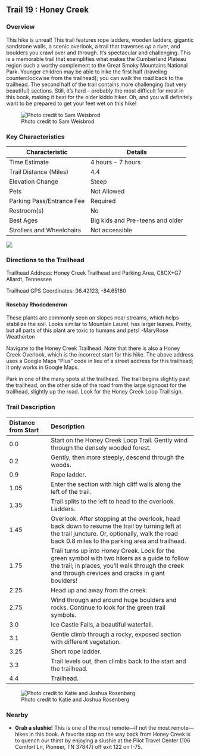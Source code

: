 ## Trail 19 : Honey Creek

### Overview

This hike is unreal! This trail features rope ladders, wooden ladders, gigantic sandstone walls, a scenic overlook, a trail that traverses *up* a river, and boulders you crawl over and through. It's spectacular and challenging. This is a memorable trail that exemplifies what makes the Cumberland Plateau region such a worthy complement to the Great Smoky Mountains National Park. Younger children may be able to hike the first half (traveling counterclockwise from the trailhead); you can walk the road back to the trailhead. The second half of the trail contains more challenging (but very beautiful) sections. Still, it's hard – probably the most difficult for most in this book, making it best for the older kiddo hiker. Oh, and you will definitely want to be prepared to get your feet wet on this hike!

![Photo credit to Sam Weisbrod](img/trail-19-figure-01.jpg)

### Key Characteristics

| **Characteristic**        | **Details**                      |
|---------------------------|----------------------------------|
| Time Estimate             | 4 hours - 7 hours                |
| Trail Distance (Miles)    | 4.4                              |
| Elevation Change          | Steep                            |
| Pets                      | Not Allowed                      |
| Parking Pass/Entrance Fee | Required                         |
| Restroom(s)               | No                               |
| Best Ages                 | Big kids and Pre-teens and older |
| Strollers and Wheelchairs | Not accessible                   |

![](maps/trail-19-map.jpeg)

### Directions to the Trailhead

Trailhead Address: Honey Creek Trailhead and Parking Area, C8CX+G7 Allardt, Tennessee

Trailhead GPS Coordinates: 36.42123, -84.65180

::: {.callout-note appearance="simple" icon="true"}
#### Rosebay Rhododendron

These plants are commonly seen on slopes near streams, which helps stabilize the soil. Looks similar to Mountain Laurel; has larger leaves. Pretty, but all parts of this plant are toxic to humans and pets! -MaryRose Weatherton
:::

Navigate to the Honey Creek Trailhead. Note that there is also a Honey Creek Overlook, which is the incorrect start for this hike. The above address uses a Google Maps "Plus" code in lieu of a street address for this trailhead; it only works in Google Maps.

Park in one of the many spots at the trailhead. The trail begins slightly past the trailhead, on the other side of the road from the large signpost for the trailhead, slightly up the road. Look for the Honey Creek Loop Trail sign.

### Trail Description

| Distance from Start | Description                                                                                                                                                                                            |
|:---------------|:-------------------------------------------------------|
| 0.0                 | Start on the Honey Creek Loop Trail. Gently wind through the densely wooded forest.                                                                                                                    |
| 0.2                 | Gently, then more steeply, descend through the woods.                                                                                                                                                  |
| 0.9                 | Rope ladder.                                                                                                                                                                                           |
| 1.05                | Enter the section with high cliff walls along the left of the trail.                                                                                                                                   |
| 1.35                | Trail splits to the left to head to the overlook. Ladders.                                                                                                                                             |
| 1.45                | Overlook. After stopping at the overlook, head back down to resume the trail by turning left at the trail juncture. Or, optionally, walk the road back 0.8 miles to the parking area and trailhead.    |
| 1.75                | Trail turns up into Honey Creek. Look for the green symbol with two hikers as a guide to follow the trail; in places, you'll walk through the creek and through crevices and cracks in giant boulders! |
| 2.25                | Head up and away from the creek.                                                                                                                                                                       |
| 2.75                | Wind through and around huge boulders and rocks. Continue to look for the green trail symbols.                                                                                                         |
| 3.0                 | Ice Castle Falls, a beautiful waterfall.                                                                                                                                                               |
| 3.1                 | Gentle climb through a rocky, exposed section with different vegetation.                                                                                                                               |
| 3.25                | Short rope ladder.                                                                                                                                                                                     |
| 3.3                 | Trail levels out, then climbs back to the start and the trailhead.                                                                                                                                     |
| 4.4                 | Trailhead.                                                                                                                                                                                             |

![Photo credit to Katie and Joshua Rosenberg](img/jo-bsf-cliff.jpg)

### Nearby

-   **Grab a slushie!** This is one of the most remote—if not the most remote—hikes in this book. A favorite stop on the way back from Honey Creek is to quench our thirst by enjoying a slushie at the Pilot Travel Center (106 Comfort Ln, Pioneer, TN 37847) off exit 122 on I-75.
